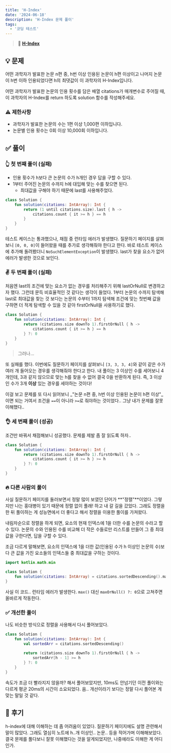 ```yaml
---
title: 'H-Index'
date: '2024-06-18'
description: 'H-Index 문제 풀이'
tags:
  - '코딩 테스트'
---
```


> 📍 [**H-Index**](https://school.programmers.co.kr/learn/courses/30/lessons/42747)

## 💡 문제

어떤 과학자가 발표한 논문 n편 중, h번 이상 인용된 논문이 h편 이상이고 나머지 논문이 h번 이하 인용되었다면 h의 최댓값이 이 과학자의 H-Index입니다.

어떤 과학자가 발표한 논문의 인용 횟수를 담은 배열 citations가 매개변수로 주어질 때, 이 과학자의 H-Index를 return 하도록 solution 함수를 작성해주세요.

### ⚠️ 제한사항

- 과학자가 발표한 논문의 수는 1편 이상 1,000편 이하입니다.
- 논문별 인용 횟수는 0회 이상 10,000회 이하입니다.

## ✅ 풀이

### 👆 첫 번째 풀이 (실패)

- 인용 횟수가 h보다 큰 논문의 수가 h개인 경우 답을 구할 수 있다.
- 1부터 주어진 논문의 수까지 h에 대입해 맞는 수를 찾으면 된다.
  - 최대값을 구해야 하기 때문에 last를 사용해주었다. 

```kotlin
class Solution {
    fun solution(citations: IntArray): Int {
        return (1 until citations.size).last { h ->
            citations.count { it >= h } == h
        }
    }
}
```

테스트 케이스는 통과했으나, 채점 중 런타임 에러가 발생했다. 질문하기 페이지를 살펴보니 `[0, 0, 0]`이 들어왔을 때를 추가로 생각해줘야 한다고 한다. 바로 테스트 케이스에 추가해 돌려봤더니 `NoSuchElementException`이 발생했다. last가 찾을 요소가 없어 에러가 발생한 것으로 보인다. 

### ✌️ 두 번째 풀이 (실패)

처음엔 last의 조건에 맞는 요소가 없는 경우를 처리해주기 위해 lastOrNull로 변경하고자 했다. 그런데 문득 비효율적인 것 같다는 생각이 들었다. 1부터 논문의 수까지 탐색해 last로 최대값을 찾는 것 보다는 논문의 수부터 1까지 탐색해 조건에 맞는 첫번째 값을 구하면 더 적게 탐색할 수 있을 것 같아 firstOrNull을 사용하기로 했다. 

```kotlin
class Solution {
    fun solution(citations: IntArray): Int {
        return (citations.size downTo 1).firstOrNull { h ->
            citations.count { it >= h } == h
        } ?: 0
    }
}
```

> 그러나...

또 실패를 했다. 이번에도 질문하기 페이지를 살펴보니 `[3, 3, 3, 4]`와 같이 같은 수가 여러 개 들어오는 경우를 생각해줘야 한다고 한다. 내 풀이는 3 이상인 수를 세어보니 4개인데, 3과 같지 않으므로 맞는 h를 찾을 수 없어 결국 0을 반환하게 된다. 즉, 3 이상인 수가 3개 **이상** 있는 경우를 세야하는 것이다! 

이걸 보고 문제를 또 다시 읽어보니 _"논문 n편 중, h번 이상 인용된 논문이 h편 이상"_이면 되는 거여서 조건을 `==`이 아니라 `>=`로 줘야하는 것이었다.. 그냥 내가 문제를 잘못 이해했다..

### 👌 세 번째 풀이 (성공)

조건만 바꿔서 채점해보니 성공했다. 문제를 제발 좀 잘 읽도록 하자..

```kotlin
class Solution {
    fun solution(citations: IntArray): Int {
        return (citations.size downTo 1).firstOrNull { h ->
            citations.count { it >= h } >= h
        } ?: 0
    }
}
```

### 🔥 다른 사람의 풀이

사실 질문하기 페이지를 둘러보면서 정말 많이 보였던 단어가 **"정렬"**이었다. 그렇지만 나는 홍대병이 있기 때문에 정렬 없이 풀래! 하고 내 갈 길을 갔었다. 그래도 정렬을 한 뒤 풀이하는 게 성능면에서 더 좋다고 해서 정렬을 이용한 풀이를 가져왔다. 

내림차순으로 정렬을 하게 되면, 요소의 현재 인덱스에 1을 더한 수를 논문의 수라고 할 수 있다. 논문의 수와 인용된 수를 비교해 더 작은 수들로만 리스트를 만들어 그 중 최대값을 구한다면, 답을 구할 수 있다. 

조금 다르게 말해보면, 요소의 인덱스에 1을 더한 값(인용된 수가 h 이상인 논문의 수)보다 큰 값을 가진 요소들의 인덱스들 중 최대값을 구하는 것이다. 

```kotlin
import kotlin.math.min

class Solution {
    fun solution(citations: IntArray) = citations.sortedDescending().mapIndexed { idx, item -> min(idx + 1, item) }.max()
}
```

사실 이 코드.. 런타임 에러가 발생한다. `max()` 대신 `maxOrNull() ?: 0`으로 고쳐주면 올바르게 작동한다.

### ✅ 개선한 풀이

나도 비슷한 방식으로 정렬을 사용해서 다시 풀어보았다. 

```kotlin
class Solution {
    fun solution(citations: IntArray): Int {
        val sortedArr = citations.sortedDescending()
        
        return (citations.size downTo 1).firstOrNull { h ->
            sortedArr[h - 1] >= h
        } ?: 0
    }
}
```

속도가 조금 더 빨라지지 않을까? 해서 풀어보았지만, 10ms도 안넘기던 이전 풀이와는 다르게 평균 20ms의 시간이 소요되었다. 음.. 개선이라기 보다는 정말 다시 풀어본 게 맞는 말일 것 같다. 

## 💭 후기

h-index에 대해 이해하는 데 좀 어려움이 있었다. 질문하기 페이지에도 설명 관련해서 말이 많았다. 그래도 열심히 노트에 h..개 이상인.. 논문.. 등을 적어가며 이해해보았다. 결국 문제를 풀다보니 잘못 이해했다는 것을 알게되었지만, 나중에라도 이해한 게 어디인가. 
